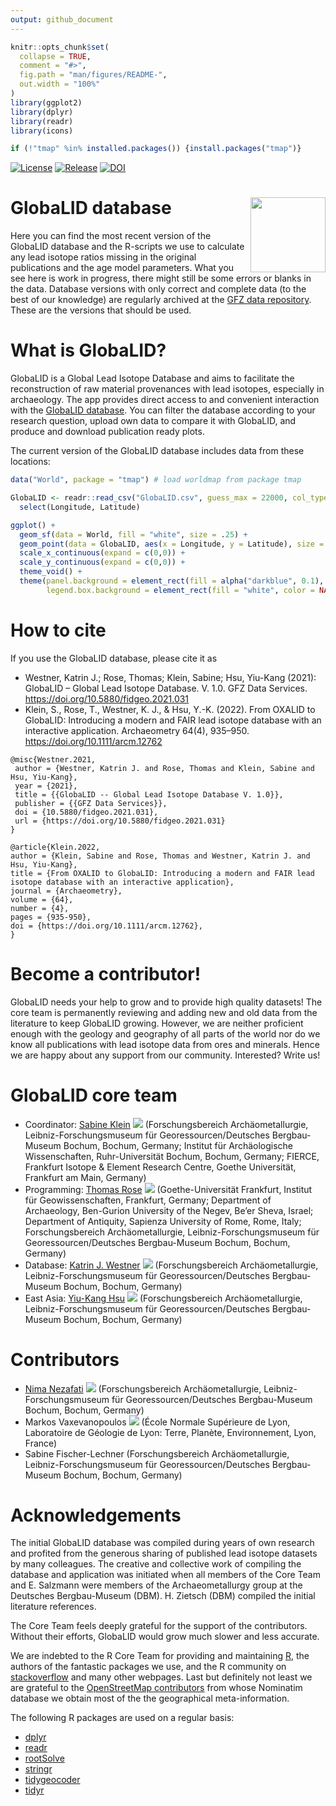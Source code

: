 ```yaml
---
output: github_document
---
```


<!-- README.md is generated from README.Rmd. Please edit that file -->

```r
knitr::opts_chunk$set(
  collapse = TRUE,
  comment = "#>",
  fig.path = "man/figures/README-",
  out.width = "100%"
)
library(ggplot2)
library(dplyr)
library(readr)
library(icons)

if (!"tmap" %in% installed.packages()) {install.packages("tmap")}


```

<!-- badges: start -->
[![License](https://img.shields.io/github/license/archmetalDBM/GlobaLID-database.svg)](https://creativecommons.org/licenses/by/4.0/)
[![Release](https://img.shields.io/github/v/release/archmetalDBM/GlobaLID-database.svg)](https://github.com/archmetalDBM/GlobaLID-database)
[![DOI](https://img.shields.io/badge/doi-10.5880%2Ffidgeo.2021.031-blue)](https://doi.org/10.5880/fidgeo.2021.031)
<!-- badges: end -->


# GlobaLID database <img src="logo.svg" align="right" width="120" />

Here you can find the most recent version of the GlobaLID database and the R-scripts we use to calculate any lead isotope ratios missing in the original publications and the age model parameters. What you see here is work in progress, there might still be some errors or blanks in the data. Database versions with only correct and complete data (to the best of our knowledge) are regularly archived at the [GFZ data repository](https://doi.org/10.5880/fidgeo.2021.031). These are the versions that should be used.  

# What is GlobaLID? 
GlobaLID is a Global Lead Isotope Database and aims to facilitate the reconstruction of raw material provenances with lead isotopes, especially in archaeology. The app provides direct access to and convenient interaction with the [GlobaLID database](https://doi.org/10.5880/fidgeo.2021.031). You can filter the database according to your research question, upload own data to compare it with GlobaLID, and produce and download publication ready plots.  

The current version of the GlobaLID database includes data from these locations: 
```r

data("World", package = "tmap") # load worldmap from package tmap

GlobaLID <- readr::read_csv("GlobaLID.csv", guess_max = 22000, col_types = readr::cols(), trim_ws = TRUE) %>%
  select(Longitude, Latitude)

ggplot() + 
  geom_sf(data = World, fill = "white", size = .25) +
  geom_point(data = GlobaLID, aes(x = Longitude, y = Latitude), size = 0.25, color = "red", shape = 16, alpha = 0.75) +
  scale_x_continuous(expand = c(0,0)) + 
  scale_y_continuous(expand = c(0,0)) +
  theme_void() + 
  theme(panel.background = element_rect(fill = alpha("darkblue", 0.1), color = NA), 
        legend.box.background = element_rect(fill = "white", color = NA))
```


# How to cite
If you use the GlobaLID database, please cite it as  

* Westner, Katrin J.; Rose, Thomas; Klein, Sabine; Hsu, Yiu-Kang (2021): GlobaLID – Global Lead Isotope Database. V. 1.0. GFZ Data Services. [https://doi.org/10.5880/fidgeo.2021.031](https://doi.org/10.5880/fidgeo.2021.031)
* Klein, S., Rose, T., Westner, K. J., & Hsu, Y.-K. (2022). From OXALID to GlobaLID: Introducing a modern and FAIR lead isotope database with an interactive application. Archaeometry 64(4), 935--950. [https://doi.org/10.1111/arcm.12762](https://doi.org/10.1111/arcm.12762)

```
@misc{Westner.2021,
 author = {Westner, Katrin J. and Rose, Thomas and Klein, Sabine and Hsu, Yiu-Kang},
 year = {2021},
 title = {{GlobaLID -- Global Lead Isotope Database V. 1.0}},
 publisher = {{GFZ Data Services}},
 doi = {10.5880/fidgeo.2021.031}, 
 url = {https://doi.org/10.5880/fidgeo.2021.031}
}

@article{Klein.2022,
author = {Klein, Sabine and Rose, Thomas and Westner, Katrin J. and Hsu, Yiu-Kang},
title = {From OXALID to GlobaLID: Introducing a modern and FAIR lead isotope database with an interactive application},
journal = {Archaeometry},
volume = {64},
number = {4},
pages = {935-950},
doi = {https://doi.org/10.1111/arcm.12762},
}
```

# Become a contributor! 
GlobaLID needs your help to grow and to provide high quality datasets! The core team is permanently reviewing and adding new and old data from the literature to keep GlobaLID growing. However, we are neither proficient enough with the geology and geography of all parts of the world nor do we know all publications with lead isotope data from ores and minerals. Hence we are happy about any support from our community. Interested? Write us! 

# GlobaLID core team

* Coordinator: [Sabine Klein](https://www.bergbaumuseum.de/en/museum/mitarbeitende/kontakt-detailseite/prof-dr-sabine-klein) [![](https://info.orcid.org/wp-content/uploads/2019/11/orcid_16x16.png)](https://orcid.org/0000-0002-3939-4428) (Forschungsbereich Archäometallurgie, Leibniz-Forschungsmuseum für Georessourcen/Deutsches Bergbau-Museum Bochum, Bochum, Germany; Institut für Archäologische Wissenschaften, Ruhr-Universität Bochum, Bochum, Germany; FIERCE, Frankfurt Isotope & Element Research Centre, Goethe Universität, Frankfurt am Main, Germany)
* Programming: [Thomas Rose](https://copper-smelting.com/) [![](https://info.orcid.org/wp-content/uploads/2019/11/orcid_16x16.png)](https://orcid.org/0000-0002-8186-3566) (Goethe-Universität Frankfurt, Institut für Geowissenschaften, Frankfurt, Germany; Department of Archaeology, Ben-Gurion University of the Negev, Be’er Sheva, Israel; Department of Antiquity, Sapienza University of Rome, Rome, Italy; Forschungsbereich Archäometallurgie, Leibniz-Forschungsmuseum für Georessourcen/Deutsches Bergbau-Museum Bochum, Bochum, Germany)
* Database: [Katrin J. Westner](http://lgltpe.ens-lyon.fr/annuaire/westner-katrin) [![](https://info.orcid.org/wp-content/uploads/2019/11/orcid_16x16.png)](https://orcid.org/0000-0001-5529-1165) (Forschungsbereich Archäometallurgie, Leibniz-Forschungsmuseum für Georessourcen/Deutsches Bergbau-Museum Bochum, Bochum, Germany)
* East Asia: [Yiu-Kang Hsu](https://www.bergbaumuseum.de/en/museum/mitarbeitende/kontakt-detailseite/yiu-kang-hsu) [![](https://info.orcid.org/wp-content/uploads/2019/11/orcid_16x16.png)](https://orcid.org/0000-0002-2439-4863) (Forschungsbereich Archäometallurgie, Leibniz-Forschungsmuseum für Georessourcen/Deutsches Bergbau-Museum Bochum, Bochum, Germany)

# Contributors

* [Nima Nezafati](https://www.bergbaumuseum.de/en/museum/mitarbeitende/kontakt-detailseite/dr-nima-nezafati) [![](https://info.orcid.org/wp-content/uploads/2019/11/orcid_16x16.png)](https://orcid.org/0000-0002-5806-343X) (Forschungsbereich Archäometallurgie, Leibniz-Forschungsmuseum für Georessourcen/Deutsches Bergbau-Museum Bochum, Bochum, Germany)
* Markos Vaxevanopoulos [![](https://info.orcid.org/wp-content/uploads/2019/11/orcid_16x16.png)](https://orcid.org/0000-0003-3027-5622) (École Normale Supérieure de Lyon, Laboratoire de Géologie de Lyon: Terre, Planète, Environnement, Lyon, France)
* Sabine Fischer-Lechner (Forschungsbereich Archäometallurgie, Leibniz-Forschungsmuseum für Georessourcen/Deutsches Bergbau-Museum Bochum, Bochum, Germany)

# Acknowledgements

The initial GlobaLID database was compiled during years of own research and profited from the generous sharing of published lead isotope datasets by many colleagues. The creative and collective work of compiling the database and application was initiated when all members of the Core Team and E. Salzmann were members of the Archaeometallurgy group at the Deutsches Bergbau-Museum (DBM). H. Zietsch (DBM) compiled the initial literature references. 

The Core Team feels deeply grateful for the support of the contributors. Without their efforts, GlobaLID would grow much slower and less accurate. 

We are indebted to the R Core Team for providing and maintaining [R](https://cran.r-project.org/), the authors of the fantastic packages we use, and the R community on [stackoverflow](https://stackoverflow.com/) and many other webpages. Last but definitely not least we are grateful to the [OpenStreetMap contributors](https://www.openstreetmap.org) from whose Nominatim database we obtain most of the the geographical meta-information. 

The following R packages are used on a regular basis: 

* [dplyr](https://dplyr.tidyverse.org/)
* [readr](https://readr.tidyverse.org/)
* [rootSolve](https://cran.r-project.org/web/packages/rootSolve/index.html)
* [stringr](https://stringr.tidyverse.org/)
* [tidygeocoder](https://github.com/jessecambon/tidygeocoder)
* [tidyr](https://tidyr.tidyverse.org/)